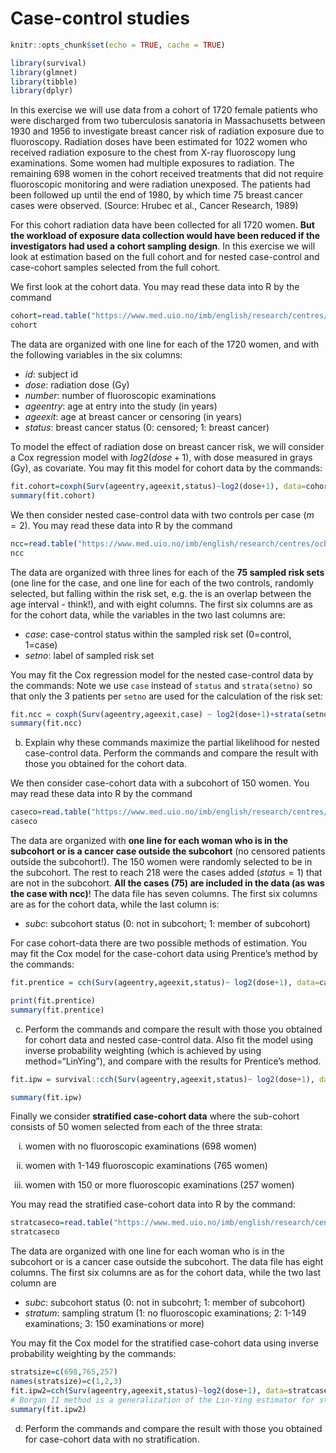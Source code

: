 # Case-control studies {-}

```r
knitr::opts_chunk$set(echo = TRUE, cache = TRUE)
```

```r
library(survival)
library(glmnet)
library(tibble)
library(dplyr)
```

In this exercise we will use data from a cohort of $1720$ female patients who were discharged from two tuberculosis sanatoria in Massachusetts between 1930 and 1956 to investigate breast cancer risk of radiation exposure due to fluoroscopy. Radiation doses have been estimated for $1022$ women who received radiation exposure to the chest from X-ray fluoroscopy lung examinations. Some women had multiple exposures to radiation. The remaining $698$ women in the cohort received treatments that did not require fluoroscopic monitoring and were radiation unexposed. The patients had been followed up until the end of 1980, by which time $75$ breast cancer cases were observed. (Source: Hrubec et al., Cancer Research, 1989)

For this cohort radiation data have been collected for all $1720$ women. **But the workload of exposure data collection would have been reduced if the investigators had used a cohort sampling design**. In this exercise we will look at estimation based on the full cohort and for nested case-control and case-cohort samples selected from the full cohort.

We first look at the cohort data. You may read these data into R by the command
```r
cohort=read.table("https://www.med.uio.no/imb/english/research/centres/ocbe/courses/imb9335/radiationbreast.cohort.txt", header=T) %>% as_tibble()
cohort
```
The data are organized with one line for each of the 1720 women, and with the following variables in the six columns:

- *id*: subject id
- *dose*: radiation dose (Gy)
- *number*: number of fluoroscopic examinations
- *ageentry*: age at entry into the study (in years)
- *ageexit*: age at breast cancer or censoring (in years)
- *status*: breast cancer status (0: censored; 1: breast cancer)

To model the effect of radiation dose on breast cancer risk, we will consider a Cox regression model with $log2(dose + 1)$, with dose measured in grays (Gy), as covariate. You may fit this model for cohort data by the commands:
```r
fit.cohort=coxph(Surv(ageentry,ageexit,status)~log2(dose+1), data=cohort)
summary(fit.cohort)
```

We then consider nested case-control data with two controls per case $(m=2)$. You may read these data into R by the command
```r
ncc=read.table("https://www.med.uio.no/imb/english/research/centres/ocbe/courses/imb9335/radiationbreast.ncc.txt", header=T) %>% as_tibble()
ncc
```

The data are organized with three lines for each of the **75 sampled risk sets** (one line for the case, and one line for each of the two controls, randomly selected, but falling within the risk set, e.g. the is an overlap between the age interval - think!), and with eight columns. The first six columns are as for the cohort data, while the variables in the two last columns are:

- *case*: case-control status within the sampled risk set (0=control, 1=case)
- *setno*: label of sampled risk set

You may fit the Cox regression model for the nested case-control data by the commands:
Note we use `case` instead of `status` and `strata(setno)` so that only the 3 patients per `setno` are used for the calculation of the risk set:
```r
fit.ncc = coxph(Surv(ageentry,ageexit,case) ~ log2(dose+1)+strata(setno),data=ncc)
summary(fit.ncc)
```

b) Explain why these commands maximize the partial likelihood for nested case-control data. Perform the commands and compare the result with those you obtained for the cohort data.

We then consider case-cohort data with a subcohort of $150$ women. You may read these data into R by the command

```r
caseco=read.table("https://www.med.uio.no/imb/english/research/centres/ocbe/courses/imb9335/radiationbreast.caseco.txt", header=T) %>% as_tibble()
caseco
```

The data are organized with **one line for each woman who is in the subcohort or is a cancer case outside the subcohort** (no censored patients outside the subcohort!). The $150$ women were randomly selected to be in the subcohort. The rest to reach $218$ were the cases added ($status=1$) that are not in the subcohort. **All the cases ($75$) are included in the data (as was the case with ncc)**! The data file has seven columns. The first six columns are as for the cohort data, while the last column is:

- *subc*: subcohort status (0: not in subcohort; 1: member of subcohort)

For case cohort-data there are two possible methods of estimation. You may fit the Cox model for the case-cohort data using Prentice's method by the commands:

```r
fit.prentice = cch(Surv(ageentry,ageexit,status)~ log2(dose+1), data=caseco, subcoh=~subc, id=~id, method="Prentice", cohort.size=1720)

print(fit.prentice)
summary(fit.prentice)
```

c) Perform the commands and compare the result with those you obtained for cohort data and nested case-control data. Also fit the model using inverse probability weighting (which is achieved by using method="LinYing"), and compare with the results for Prentice's method.

```r
fit.ipw = survival::cch(Surv(ageentry,ageexit,status)~ log2(dose+1), data=caseco, subcoh=~subc, id=~id, method="LinYing", cohort.size=1720)

summary(fit.ipw)
```

Finally we consider **stratified case-cohort data** where the sub-cohort consists of 50 women selected from each of the three strata: 

(i) women with no fluoroscopic examinations (698 women)

(ii) women with 1-149 fluoroscopic examinations (765 women)

(iii) women with 150 or more fluoroscopic examinations (257 women)

You may read the stratified case-cohort data into R by the command:
```r
stratcaseco=read.table("https://www.med.uio.no/imb/english/research/centres/ocbe/courses/imb9335/radiationbreast.stratcaseco.txt", header=T) %>% as_tibble()
stratcaseco
```

The data are organized with one line for each woman who is in the subcohort or is a cancer case outside the subcohort. The data file has eight columns. The first six columns are as for the cohort data, while the two last column are

- *subc*: subcohort status (0: not in subcohrt; 1: member of subcohort)
- *stratum*: sampling stratum (1: no fluoroscopic examinations; 2: 1-149 examinations; 3: 150 examinations or more)

You may fit the Cox model for the stratified case-cohort data using inverse probability weighting by the commands:
```r
stratsize=c(698,765,257)
names(stratsize)=c(1,2,3)
fit.ipw2=cch(Surv(ageentry,ageexit,status)~log2(dose+1), data=stratcaseco, subcoh=~subc,id=~id, stratum=~stratum, method="II.Borgan", cohort.size=stratsize)
# Borgan II method is a generalization of the Lin-Ying estimator for stratified case-control data
summary(fit.ipw2)
```

d) Perform the commands and compare the result with those you obtained for case-cohort data with no stratification.